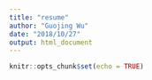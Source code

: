 ```yaml
---
title: "resume"
author: "Guojing Wu"
date: "2018/10/27"
output: html_document
---
```


```r
knitr::opts_chunk$set(echo = TRUE)
```


